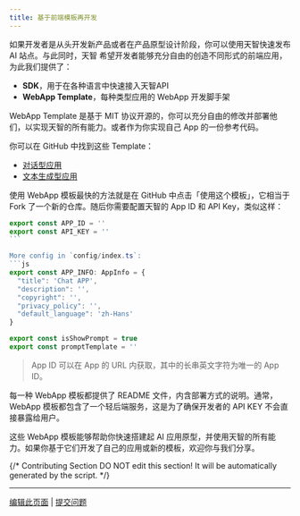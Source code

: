 ```yaml
---
title: 基于前端模板再开发
---
```


如果开发者是从头开发新产品或者在产品原型设计阶段，你可以使用天智快速发布 AI 站点。与此同时，天智 希望开发者能够充分自由的创造不同形式的前端应用，为此我们提供了：

* **SDK**，用于在各种语言中快速接入天智API
* **WebApp Template**，每种类型应用的 WebApp 开发脚手架

WebApp Template 是基于 MIT 协议开源的，你可以充分自由的修改并部署他们，以实现天智的所有能力。或者作为你实现自己 App 的一份参考代码。

你可以在 GitHub 中找到这些 Template：

* [对话型应用](https://github.com/langgenius/webapp-conversation)
* [文本生成型应用](https://github.com/langgenius/webapp-text-generator)

使用 WebApp 模板最快的方法就是在 GitHub 中点击「使用这个模板」，它相当于 Fork 了一个新的仓库。随后你需要配置天智的 App ID 和 API Key，类似这样：

````javascript
export const APP_ID = ''
export const API_KEY = ''
```

More config in `config/index.ts`:
```js
export const APP_INFO: AppInfo = {
  "title": 'Chat APP',
  "description": '',
  "copyright": '',
  "privacy_policy": '',
  "default_language": 'zh-Hans'
}

export const isShowPrompt = true
export const promptTemplate = ''
````

> App ID 可以在 App 的 URL 内获取，其中的长串英文字符为唯一的 App ID。

每一种 WebApp 模板都提供了 README 文件，内含部署方式的说明。通常，WebApp 模板都包含了一个轻后端服务，这是为了确保开发者的 API KEY 不会直接暴露给用户。

这些 WebApp 模板能够帮助你快速搭建起 AI 应用原型，并使用天智的所有能力。如果你基于它们开发了自己的应用或新的模板，欢迎你与我们分享。

{/*
Contributing Section
DO NOT edit this section!
It will be automatically generated by the script.
*/}

---

[编辑此页面](https://github.com/langgenius/dify-docs/edit/main/zh-hans/guides/application-publishing/based-on-frontend-templates.mdx) | [提交问题](https://github.com/langgenius/dify-docs/issues/new?template=docs.yml)

